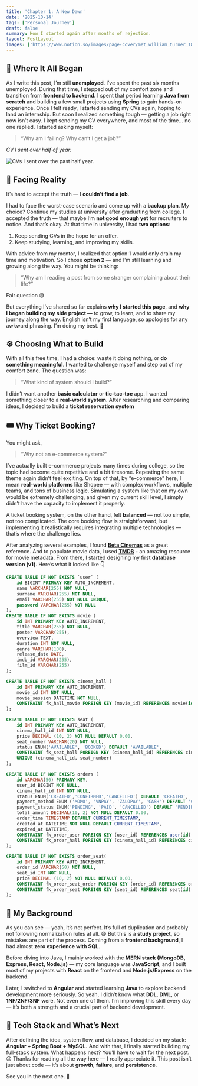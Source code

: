 ```yaml
---
title: 'Chapter 1: A New Dawn'
date: '2025-10-14'
tags: ['Personal Journey']
draft: false
summary: How I started again after months of rejection.
layout: PostLayout
images: ['https://www.notion.so/images/page-cover/met_william_turner_1835.jpg']
---
```



## 💭 Where It All Began


As I write this post, I’m still **unemployed**. I’ve spent the past six months unemployed. During that time, I stepped out of my comfort zone and transition from **frontend to backend.** I spent that period learning **Java from scratch** and building a few small projects using **Spring** to gain hands-on experience. Once I felt ready, I started sending my CVs again, hoping to land an internship. 
But soon I realized something tough — getting a job right now isn’t easy. I kept sending my CV everywhere, and most of the time… no one replied. I started asking myself:

> “Why am I failing? Why can’t I get a job?”

_CV I sent over half of year:_


![CVs I sent over the past half year.](https://prod-files-secure.s3.us-west-2.amazonaws.com/efeae8fb-3b44-437e-a57e-be87cac69182/b9c350dd-1fc9-4db6-9810-278939935fe9/Screenshot_from_2025-10-15_01-40-34.png?X-Amz-Algorithm=AWS4-HMAC-SHA256&X-Amz-Content-Sha256=UNSIGNED-PAYLOAD&X-Amz-Credential=ASIAZI2LB4667GGTLYKL%2F20251020%2Fus-west-2%2Fs3%2Faws4_request&X-Amz-Date=20251020T142020Z&X-Amz-Expires=3600&X-Amz-Security-Token=IQoJb3JpZ2luX2VjEEYaCXVzLXdlc3QtMiJIMEYCIQDLSNzYi2KSxvPFp8FBHj4BDFaD%2B6h3RqERwcGpqK29dAIhAJ21cQlwbWj3yB85kWVO4uw7yhGaCGqzLeu5cbM5%2BZ3mKogECO%2F%2F%2F%2F%2F%2F%2F%2F%2F%2F%2FwEQABoMNjM3NDIzMTgzODA1IgwPNIXHk1IPzQeDn%2BYq3ANV5bLObVbZDRZmJC8KwstyW%2BEAZjfUm3C%2FJdQWjmJpsXrkcsPt070fm2ms%2BfQo10cNV7H8orBYkgHVF%2FfIA%2BEdzOSavzep1YF6zHC3T4QRhFkMt3yWRKK0oBV4BNGigZXgVGOAxuP3BCDecRdWozsc9FHFF40uzahWswXdphJYMjgJBqthHUPnRifPm8hwuIQvU6RZxDfdxaccYtR2%2BqdxQNmvBY3Un%2FlvzxhKKJyFR5j6P1%2B%2F1gwWPTUTaWsJO%2FEmOxTJMywOCWTInNkZ9J64HpAIEc64We61OFZ9SJH4P1wEv6axnewcnPRCKWflReYM%2BDdfPxhyA0gDbapj%2FfIVQL%2FSzNO4qzg9%2F2LzqcJfrdowNUuKBLRCT9a3tg3msCk5TXLqbYXrxR%2BrBOzkp9538kDx0wWZxt3LPLPdJk1gMEKI8CLuwurxE2yOdYJxfuGpJoSjbN1b5JNbnYbkSGnF%2BGfZmFSoe7x1s3S4qAMBOM3HlcTgyL%2FjqkR%2BHHRraDYcJ0vJ%2BN7VVoOn7qaSQKObFs0RABc00r%2B4qpTT3LvYxUtSvja8tl9%2Fmd4W%2B0BXkDKQiZlMvwtG8VJr6FhMhdvQPABXO7T%2FzjnOZgczbCL2DWS6RLOF8ZcP%2F43jXTDw8tjHBjqkAeMEq%2FX34Vqpg62fcP%2F4l5xnbKAokTl%2BRJw7%2B4Cu%2FwIeqBikePRXhBqVn4G8xtbwLhHjKa%2BcZsYG0%2BfAZmE%2B4qeOtx9bSc9X%2Bk2LvGmORP5d1tl8M8GFn3%2F0eCKKupADHbem0XIses3XofMWs0y4HoUuqFTdJPfpBFWQKS%2FpmWtqMQEL%2FhULFS3WOf11%2BmLHxYeXewot0QcxSHJpYIoK6NRpe5XK&X-Amz-Signature=f6f584e8c0dfabf2aa9efc49f933a574b00ab73641044d0aeb43924d69f5db6d&X-Amz-SignedHeaders=host&x-amz-checksum-mode=ENABLED&x-id=GetObject)


## 🥀 Facing Reality


It’s hard to accept the truth — I **couldn’t find a job**.


I had to face the worst-case scenario and come up with a **backup plan**. My choice? Continue my studies at university after graduating from college. I accepted the truth — that maybe I’m **not good enough yet** for recruiters to notice. And that’s okay. At that time in university, I had **two options**:

1. Keep sending CVs in the hope for an offer.
2. Keep studying, learning, and improving my skills.

With advice from my mentor, I realized that option 1 would only drain my time and motivation. So I chose **option 2** — and I’m still learning and growing along the way. You might be thinking:

> “Why am I reading a post from some stranger complaining about their life?”

Fair question 😅


But everything I’ve shared so far explains **why I started this page**, and **why I began building my side project —** to grow, to learn, and to share my journey along the way. English isn’t my first language, so apologies for any awkward phrasing. I’m doing my best. 🙏


## ⚙️ Choosing What to Build


With all this free time, I had a choice: waste it doing nothing, or **do something meaningful**. I wanted to challenge myself and step out of my comfort zone. The question was:

> “What kind of system should I build?”

I didn’t want another **basic calculator** or **tic-tac-toe** app. I wanted something closer to a **real-world system**. After researching and comparing ideas, I decided to build a **ticket reservation system**


## 🎟️ Why Ticket Booking?


You might ask,

> “Why not an e-commerce system?”

I’ve actually built e-commerce projects many times during college, so the topic had become quite repetitive and a bit tiresome. Repeating the same theme again didn’t feel exciting. On top of that, by “e-commerce” here, I mean **real-world platforms** like Shopee — with complex workflows, multiple teams, and tons of business logic. Simulating a system like that on my own would be extremely challenging, and given my current skill level, I simply didn’t have the capacity to implement it properly.

A ticket booking system, on the other hand, felt **balanced** — not too simple, not too complicated. The core booking flow is straightforward, but implementing it realistically requires integrating multiple technologies — that’s where the challenge lies.



After analyzing several examples, I found [**Beta Cinemas**](https://betacinemas.vn/home.htm) as a great reference. And to populate movie data, I used [**TMDB**](https://www.themoviedb.org/) **-** an amazing resource for movie metadata. From there, I started designing my first **database version (v1)**. Here’s what it looked like 👇


```sql
CREATE TABLE IF NOT EXISTS `user` (
	id BIGINT PRIMARY KEY AUTO_INCREMENT,
	name VARCHAR(255) NOT NULL,
	surname VARCHAR(255) NOT NULL,
	email VARCHAR(255) NOT NULL UNIQUE,
	password VARCHAR(255) NOT NULL
);
CREATE TABLE IF NOT EXISTS movie (
	id INT PRIMARY KEY AUTO_INCREMENT,
	title VARCHAR(255) NOT NULL,
	poster VARCHAR(255),
	overview TEXT,
	duration INT NOT NULL,
	genre VARCHAR(100),
	release_date DATE,
	imdb_id VARCHAR(255),
	film_id VARCHAR(255)
);

CREATE TABLE IF NOT EXISTS cinema_hall (
	id INT PRIMARY KEY AUTO_INCREMENT,
	movie_id INT NOT NULL,
	movie_session DATETIME NOT NULL,
	CONSTRAINT fk_hall_movie FOREIGN KEY (movie_id) REFERENCES movie(id) ON DELETE CASCADE
);

CREATE TABLE IF NOT EXISTS seat (
    id INT PRIMARY KEY AUTO_INCREMENT,
    cinema_hall_id INT NOT NULL,
    price DECIMAL (10, 2) NOT NULL DEFAULT 0.00,
    seat_number VARCHAR(20) NOT NULL,
    status ENUM('AVAILABLE', 'BOOKED') DEFAULT 'AVAILABLE',
    CONSTRAINT fk_seat_hall FOREIGN KEY (cinema_hall_id) REFERENCES cinema_hall(id) ON DELETE CASCADE,
    UNIQUE (cinema_hall_id, seat_number)
);

CREATE TABLE IF NOT EXISTS orders (
	id VARCHAR(50) PRIMARY KEY,
	user_id BIGINT NOT NULL,
	cinema_hall_id INT NOT NULL,
	status ENUM('CREATED','CONFIRMED','CANCELLED') DEFAULT 'CREATED', 
	payment_method ENUM ('MOMO', 'VNPAY', 'ZALOPAY', 'CASH') DEFAULT 'CASH',
	payment_status ENUM('PENDING', 'PAID', 'CANCELLED') DEFAULT 'PENDING',
	total_amount DECIMAL(10, 2) NOT NULL DEFAULT 0.00,
	order_time TIMESTAMP DEFAULT CURRENT_TIMESTAMP,
	created_at DATETIME NOT NULL DEFAULT CURRENT_TIMESTAMP,
	expired_at DATETIME,
	CONSTRAINT fk_order_user FOREIGN KEY (user_id) REFERENCES user(id) ON DELETE CASCADE,
	CONSTRAINT fk_order_hall FOREIGN KEY (cinema_hall_id) REFERENCES cinema_hall(id) ON DELETE CASCADE
);

CREATE TABLE IF NOT EXISTS order_seat(
	id INT PRIMARY KEY AUTO_INCREMENT,
	order_id VARCHAR(50) NOT NULL,
	seat_id INT NOT NULL,
	price DECIMAL (10, 2) NOT NULL DEFAULT 0.00,
	CONSTRAINT fk_order_seat_order FOREIGN KEY (order_id) REFERENCES orders(id) ON DELETE CASCADE,
	CONSTRAINT fk_order_seat FOREIGN KEY (seat_id) REFERENCES seat(id) ON DELETE CASCADE	
);
```


## 🧩 My Background


As you can see — yeah, it’s not perfect. It’s full of duplication and probably not following normalization rules at all. 😅 But this is a **study project**, so mistakes are part of the process. Coming from a **frontend background**, I had almost **zero experience with SQL**.


Before diving into Java, I mainly worked with the **MERN stack (MongoDB, Express, React, Node.js)** — my core language was **JavaScript**, and I built most of my projects with **React** on the frontend and **Node.js/Express** on the backend.


Later, I switched to **Angular** and started learning **Java** to explore backend development more seriously. So yeah, I didn’t know what **DDL**, **DML**, or **1NF/2NF/3NF** were. Not even one of them. I’m improving this skill every day — it’s both a strength and a crucial part of backend development.


## 🔧 Tech Stack and What’s Next


After defining the idea, system flow, and database, I decided on my stack: **Angular + Spring Boot + MySQL.** And with that, I finally started building my full-stack system. What happens next? You’ll have to wait for the next post. 😉 Thanks for reading all the way here — I really appreciate it. This post isn’t just about code — it’s about **growth**, **failure**, and **persistence**.


See you in the next one. 👋

